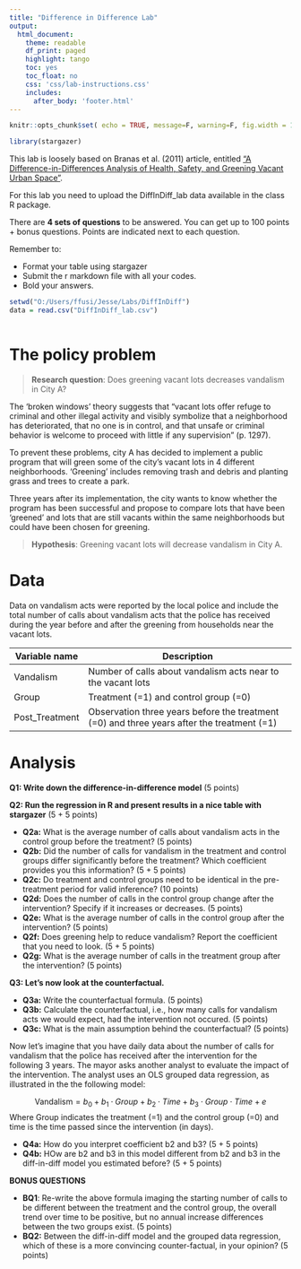 ```yaml
---
title: "Difference in Difference Lab"
output:
  html_document:
    theme: readable
    df_print: paged
    highlight: tango
    toc: yes
    toc_float: no
    css: 'css/lab-instructions.css'
    includes:
      after_body: 'footer.html'
---
```



```r
knitr::opts_chunk$set( echo = TRUE, message=F, warning=F, fig.width = 10 )
```

```r
library(stargazer)
```

This lab is loosely based on Branas et al. (2011) article, entitled ["A Difference-in-Differences Analysis of Health, Safety, and Greening Vacant Urban Space"](https://academic.oup.com/aje/article/174/11/1296/111352).

For this lab you need to upload the DiffInDiff_lab data available in the class R package. 

There are **4 sets of questions** to be answered. You can get up to 100 points + bonus questions. Points are indicated next to each question. 

Remember to:

* Format your table using stargazer 
* Submit the r markdown file with all your codes. 
* Bold your answers.

```r

setwd("O:/Users/ffusi/Jesse/Labs/DiffInDiff")
data = read.csv("DiffInDiff_lab.csv")
 
```

# The policy problem

> **Research question**: 
> Does greening vacant lots decreases vandalism in City A? 

The 'broken windows' theory suggests that "vacant lots offer refuge to criminal and other illegal activity and visibly symbolize that a neighborhood has deteriorated, that no one is in control, and that unsafe or criminal behavior is welcome to proceed with little if any supervision" (p. 1297). 

To prevent these problems, city A has decided to implement a public program that will green some of the city's vacant lots in 4 different neighborhoods. 'Greening' includes removing trash and debris and planting grass and trees to create a park.   

Three years after its implementation, the city wants to know whether the program has been successful and propose to compare lots that have been 'greened' and lots that are still vacants within the same neighborhoods but could have been chosen for greening. 

> **Hypothesis**: 
> Greening vacant lots will decrease vandalism in City A.

# Data

Data on vandalism acts were reported by the local police and include the total number of calls about vandalism acts that the police has received during the year before and after the greening from households near the vacant lots. 

 **Variable name**       | **Description    **                                   
------------------------ | ------------------------------------------------------------------------------------------------------------------------------------
Vandalism                |Number of calls about vandalism acts near to the vacant lots                      
Group                    |Treatment (=1) and control group (=0)
Post_Treatment           |Observation three years before the treatment (=0) and three years after the treatment (=1)

# Analysis

**Q1: Write down the difference-in-difference model** (5 points)

**Q2: Run the regression in R and present results in a nice table with stargazer** (5 + 5 points)

* **Q2a:** What is the average number of calls about vandalism acts in the control group before the treatment? (5 points)
* **Q2b:** Did the number of calls for vandalism in the treatment and control groups differ significantly before the treatment? Which coefficient provides you this information? (5 + 5 points)
* **Q2c:** Do treatment and control groups need to be identical in the pre-treatment period for valid inference? (10 points)
* **Q2d:** Does the number of calls in the control group change after the intervention? Specify if it increases or decreases. (5 points)
* **Q2e:** What is the average number of calls in the control group after the intervention? (5 points)
* **Q2f:** Does greening help to reduce vandalism? Report the coefficient that you need to look. (5 + 5 points)
* **Q2g:** What is the average number of calls in the treatment group after the intervention? (5 points)

**Q3: Let's now look at the counterfactual.** 

* **Q3a:** Write the counterfactual formula. (5 points)
* **Q3b:** Calculate the counterfactual, i.e., how many calls for vandalism acts we would expect, had the intervention not occured. (5 points)
* **Q3c:** What is the main assumption behind the counterfactual? (5 points)

Now let's imagine that you have daily data about the number of calls for vandalism that the police has received after the intervention for the following 3 years. The mayor asks another analyst to evaluate the impact of the intervention. The analyst uses an OLS grouped data regression, as illustrated in the the following model:

$$
\text{Vandalism} = b_0 + b_1 \cdot Group + b_2 \cdot Time + b_3 \cdot Group \cdot Time + e
$$
Where Group indicates the treatment (=1) and the control group (=0) and time is the time passed since the intervention (in days).

* **Q4a:** How do you interpret coefficient b2 and b3? (5 + 5 points)
* **Q4b:** HOw are b2 and b3 in this model different from b2 and b3 in the diff-in-diff model you estimated before? (5 + 5 points)

**BONUS QUESTIONS**

* **BQ1**: Re-write the above formula imaging the starting number of calls to be different between the treatment and the control group, the overall trend over time to be positive, but no annual increase differences between the two groups exist. (5 points)
* **BQ2:** Between the diff-in-diff model and the grouped data regression, which of these is a more convincing counter-factual, in your opinion? (5 points)



